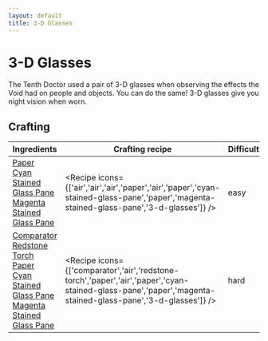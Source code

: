 ```yaml
---
layout: default
title: 3-D Glasses
---
```



3-D Glasses
===================

The Tenth Doctor used a pair of 3-D glasses when observing the effects the Void had on people and objects. You can do the same! 3-D glasses give you night vision when worn.

## Crafting

| Ingredients | Crafting recipe | Difficulty |
| ----------- | --------------- | ------------- |
| [Paper](https://minecraft.wiki/w/Paper)<br/>[Cyan Stained Glass Pane](https://minecraft.wiki/w/Cyan_Stained_Glass_Pane)<br/>[Magenta Stained Glass Pane](https://minecraft.wiki/w/Magenta_Stained_Glass_Pane) | <Recipe icons={['air','air','air','paper','air','paper','cyan-stained-glass-pane','paper','magenta-stained-glass-pane','3-d-glasses']} /> | easy |
| [Comparator](https://minecraft.wiki/w/Comparator)<br/>[Redstone Torch](https://minecraft.wiki/w/Redstone_Torch)<br/>[Paper](https://minecraft.wiki/w/Paper)<br/>[Cyan Stained Glass Pane](https://minecraft.wiki/w/Cyan_Stained_Glass_Pane)<br/>[Magenta Stained Glass Pane](https://minecraft.wiki/w/Magenta_Stained_Glass_Pane) | <Recipe icons={['comparator','air','redstone-torch','paper','air','paper','cyan-stained-glass-pane','paper','magenta-stained-glass-pane','3-d-glasses']} /> | hard |

